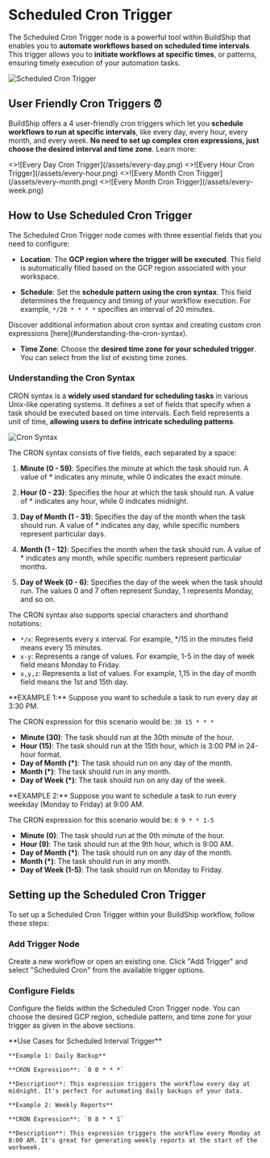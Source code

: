 # Scheduled Cron Trigger


The Scheduled Cron Trigger node is a powerful tool within BuildShip that enables you to **automate workflows based on
scheduled time intervals**. This trigger allows you to **initiate workflows at specific times**, or patterns, ensuring
timely execution of your automation tasks.

<Image src={cron1} alt='Scheduled Cron Trigger' width={1200} />

## User Friendly Cron Triggers ⏰

BuildShip offers a 4 user-friendly cron triggers which let you **schedule workflows to run at specific intervals**, like
every day, every hour, every month, and every week. **No need to set up complex cron expressions, just choose the
desired interval and time zone**. Learn more:

<Cards num={2}>
  <Card
    image
    arrow
    title='Every Day: Schedule a workflow to run every day at a specified time, like 5 pm every day.'
    href='/trigger-nodes/scheduled-cron/every-day'
  >
    <>![Every Day Cron Trigger](/assets/every-day.png)</>
  </Card>
  <Card
    image
    arrow
    title='Every Hour: Schedule a workflow to run every hour for more frequent automation.'
    href='/trigger-nodes/scheduled-cron/every-hour'
  >
    <>![Every Hour Cron Trigger](/assets/every-hour.png)</>
  </Card>
  <Card
    image
    arrow
    title='Every Month: Schedule a workflow to run at a specific time on chosen days of the month, such as the 1st and 15th at midnight.'
    href='/trigger-nodes/scheduled-cron/every-month'
  >
    <>![Every Month Cron Trigger](/assets/every-month.png)</>
  </Card>
  <Card
    image
    arrow
    title='Every Week: Schedule a workflow to run at a specific time on chosen days of the week, like every Monday, Wednesday, and Friday at noon.'
    href='/trigger-nodes/scheduled-cron/every-week'
  >
    <>![Every Month Cron Trigger](/assets/every-week.png)</>
  </Card>
</Cards>

## How to Use Scheduled Cron Trigger

The Scheduled Cron Trigger node comes with three essential fields that you need to configure:

- **Location**: The **GCP region where the trigger will be executed**. This field is automatically filled based on the
  GCP region associated with your workspace.

- **Schedule**: Set the **schedule pattern using the cron syntax**. This field determines the frequency and timing of
  your workflow execution. For example, `*/20 * * * *` specifies an interval of 20 minutes.

<Callout emoji='💡'>
  Discover additional information about cron syntax and creating custom cron expressions
  [here](#understanding-the-cron-syntax).
</Callout>

- **Time Zone**: Choose the **desired time zone for your scheduled trigger**. You can select from the list of existing
  time zones.

### Understanding the Cron Syntax

CRON syntax is a **widely used standard for scheduling tasks** in various Unix-like operating systems. It defines a set
of fields that specify when a task should be executed based on time intervals. Each field represents a unit of time,
**allowing users to define intricate scheduling patterns**.

<Image src={cron2} alt='Cron Syntax' width={1200} />

The CRON syntax consists of five fields, each separated by a space:

1. **Minute (0 - 59)**: Specifies the minute at which the task should run. A value of \* indicates any minute, while 0
   indicates the exact minute.

2. **Hour (0 - 23)**: Specifies the hour at which the task should run. A value of \* indicates any hour, while 0
   indicates midnight.

3. **Day of Month (1 - 31)**: Specifies the day of the month when the task should run. A value of \* indicates any day,
   while specific numbers represent particular days.

4. **Month (1 - 12)**: Specifies the month when the task should run. A value of \* indicates any month, while specific
   numbers represent particular months.

5. **Day of Week (0 - 6)**: Specifies the day of the week when the task should run. The values 0 and 7 often represent
   Sunday, 1 represents Monday, and so on.

The CRON syntax also supports special characters and shorthand notations:

- `*/x`: Represents every x interval. For example, \*/15 in the minutes field means every 15 minutes.
- `x-y`: Represents a range of values. For example, 1-5 in the day of week field means Monday to Friday.
- `x,y,z`: Represents a list of values. For example, 1,15 in the day of month field means the 1st and 15th day.

<Callout emoji="✅">
**EXAMPLE 1:** Suppose you want to schedule a task to run every day at 3:30 PM.

The CRON expression for this scenario would be: `30 15 * * *`

- **Minute (30)**: The task should run at the 30th minute of the hour.
- **Hour (15)**: The task should run at the 15th hour, which is 3:00 PM in 24-hour format.
- **Day of Month (\*)**: The task should run on any day of the month.
- **Month (\*)**: The task should run in any month.
- **Day of Week (\*)**: The task should run on any day of the week.
  </Callout>

<Callout emoji="✅">
**EXAMPLE 2:** Suppose you want to schedule a task to run every weekday (Monday to Friday) at 9:00 AM.

The CRON expression for this scenario would be: `0 9 * * 1-5`

- **Minute (0)**: The task should run at the 0th minute of the hour.
- **Hour (9)**: The task should run at the 9th hour, which is 9:00 AM.
- **Day of Month (\*)**: The task should run on any day of the month.
- **Month (\*)**: The task should run in any month.
- **Day of Week (1-5)**: The task should run on Monday to Friday.
  </Callout>

## Setting up the Scheduled Cron Trigger

To set up a Scheduled Cron Trigger within your BuildShip workflow, follow these steps:

<Steps>

### Add Trigger Node

Create a new workflow or open an existing one. Click "Add Trigger" and select "Scheduled Cron" from the available
trigger options.

### Configure Fields

Configure the fields within the Scheduled Cron Trigger node. You can choose the desired GCP region, schedule pattern,
and time zone for your trigger as given in the above sections.

</Steps>

<Callout emoji="🦾">
**Use Cases for Scheduled Interval Trigger**

    **Example 1: Daily Backup**

    **CRON Expression**: `0 0 * * *`

    **Description**: This expression triggers the workflow every day at midnight. It's perfect for automating daily backups of your data.

    **Example 2: Weekly Reports**

    **CRON Expression**: `0 8 * * 1`

    **Description**: This expression triggers the workflow every Monday at 8:00 AM. It's great for generating weekly reports at the start of the workweek.

</Callout>
